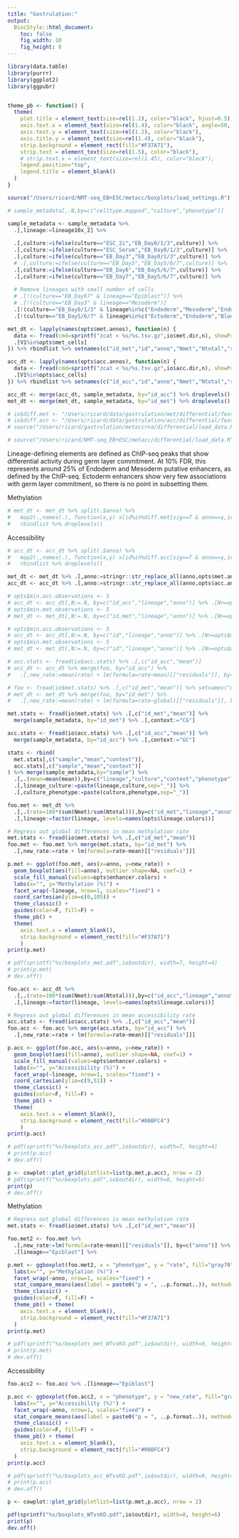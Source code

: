 ```yaml
---
title: "Gastrulation:"
output:
  BiocStyle::html_document: 
    toc: false
    fig_width: 10
    fig_height: 8
---
```


```r
library(data.table)
library(purrr)
library(ggplot2)
library(ggpubr)


theme_pb <- function() {
  theme(
    plot.title = element_text(size=rel(1.2), color="black", hjust=0.5),
    axis.text.x = element_text(size=rel(1.4), color="black", angle=50, vjust=1, hjust=1),
    axis.text.y = element_text(size=rel(1.2), color="black"),
    axis.title.y = element_text(size=rel(1.4), color="black"),
    strip.background = element_rect(fill="#F37A71"),
    strip.text = element_text(size=rel(1.5), color="black"),
    # strip.text.x = element_text(size=rel(1.45), color="black"),
    legend.position="top",
    legend.title = element_blank()
  )
}
```

<!-- Define I/O and options -->
```r
source("/Users/ricard/NMT-seq_EB+ESC/metacc/boxplots/load_settings.R")
```

```r
# sample_metadata[,.N,by=c("celltype.mapped","culture","phenotype")]
```

<!-- Parse sample metadata -->
```r
sample_metadata <- sample_metadata %>%
  .[,lineage:=lineage10x_2] %>%
  
  .[,culture:=ifelse(culture=="ESC_2i","EB_Day0/1/3",culture)] %>%
  .[,culture:=ifelse(culture=="ESC_Serum","EB_Day0/1/3",culture)] %>%
  .[,culture:=ifelse(culture=="EB_Day3","EB_Day0/1/3",culture)] %>%
  # .[,culture:=ifelse(culture=="EB_Day5","EB_Day5/6/7",culture)] %>%
  .[,culture:=ifelse(culture=="EB_Day6","EB_Day5/6/7",culture)] %>%
  .[,culture:=ifelse(culture=="EB_Day7","EB_Day5/6/7",culture)] %>%
  
  # Remove lineages with small number of cells
  # .[!(culture=="EB_Day67" & lineage=="Epiblast")] %>%
  # .[!(culture=="EB_Day3" & lineage=="Mesoderm")]
  .[!(culture=="EB_Day0/1/3" & lineage%in%c("Endoderm","Mesoderm","Endoderm"))] %>%
  .[!(culture=="EB_Day5/6/7" & lineage%in%c("Ectoderm","Endoderm","Blood","Epiblast"))]
```

<!-- Load methylation data -->
```r
met_dt <- lapply(names(opts$met.annos), function(n) {
  data <- fread(cmd=sprintf("zcat < %s/%s.tsv.gz",io$met.dir,n), showProgress=F, quote="") %>%
  .[V1%in%opts$met_cells]
}) %>% rbindlist %>% setnames(c("id_met","id","anno","Nmet","Ntotal","rate"))
```

<!-- Load accessibility data -->
```r
acc_dt <- lapply(names(opts$acc.annos), function(n) {
  data <- fread(cmd=sprintf("zcat < %s/%s.tsv.gz",io$acc.dir,n), showProgress=F, quote="") %>%
  .[V1%in%opts$acc_cells]
}) %>% rbindlist %>% setnames(c("id_acc","id","anno","Nmet","Ntotal","rate"))
```

<!-- Merge data with metadata -->
```r
acc_dt <- merge(acc_dt, sample_metadata, by="id_acc") %>% droplevels()
met_dt <- merge(met_dt, sample_metadata, by="id_met") %>% droplevels()
```

<!-- Load results from the differential analysis -->
```r
# io$diff.met <- "/Users/ricard/data/gastrulation/met/differential/feature_level"
# io$diff.acc <- "/Users/ricard/data/gastrulation/acc/differential/feature_level"
# source("/Users/ricard/gastrulation/metaccrna/differential/load_data.R")

# source("/Users/ricard/NMT-seq_EB+ESC/metacc/differential/load_data.R")
```

<!-- Subset lineage-defining sites -->
Lineage-defining elements are defined as ChIP-seq peaks that show differential activity during germ layer commitment.
At 10% FDR, this represents around 25% of Endoderm and Mesoderm putative enhancers, as defined by the ChIP-seq.
Ectoderm enhancers show very few associations with germ layer commitment, so there is no point in subsetting them.

Methylation
```r
# met_dt <- met_dt %>% split(.$anno) %>%
#   map2(.,names(.), function(x,y) x[id%in%diff.met[sig==T & anno==y,id]]) %>%
#   rbindlist %>% droplevels()
```

Accessibility
```r
# acc_dt <- acc_dt %>% split(.$anno) %>%
#   map2(.,names(.), function(x,y) x[id%in%diff.acc[sig==T & anno==y,id]]) %>%
#   rbindlist %>% droplevels()
```

```r
met_dt <- met_dt %>% .[,anno:=stringr::str_replace_all(anno,opts$met.annos)]
acc_dt <- acc_dt %>% .[,anno:=stringr::str_replace_all(anno,opts$acc.annos)]
```

<!-- Filter by minimum number of measurements per cell -->
```r
# opts$min.acc.observations <- 5
# acc_dt <- acc_dt[,N:=.N, by=c("id_acc","lineage","anno")] %>% .[N>=opts$min.acc.observations] %>% .[,N:=NULL]
# opts$min.met.observations <- 5
# met_dt <- met_dt[,N:=.N, by=c("id_met","lineage","anno")] %>% .[N>=opts$min.met.observations] %>% .[,N:=NULL]
```

```r
# opts$min.acc.observations <- 5
# acc_dt <- acc_dt[,N:=.N, by=c("id","lineage","anno")] %>% .[N>=opts$min.acc.observations] %>% .[,N:=NULL]
# opts$min.met.observations <- 5
# met_dt <- met_dt[,N:=.N, by=c("id","lineage","anno")] %>% .[N>=opts$min.met.observations] %>% .[,N:=NULL]
```

<!--  -->
```r
# acc.stats <- fread(io$acc.stats) %>% .[,c("id_acc","mean")]
# acc_dt <- acc_dt %>% merge(foo, by="id_acc") %>%
#   .[,new_rate:=mean(rate) + lm(formula=rate~mean)[["residuals"]], by=c("id","anno")]
```

<!-- Regress out global differences in mean methylation rate -->
```r
# foo <- fread(io$met.stats) %>% .[,c("id_met","mean")] %>% setnames("mean","global")
# met_dt <- met_dt %>% merge(foo, by="id_met") %>%
#   .[,new_rate:=mean(rate) + lm(formula=rate~global)[["residuals"]], by=c("id","anno","culture")]
```

<!-- Load genome-wide global methylation and accessibility rates -->
```r
met.stats <- fread(io$met.stats) %>% .[,c("id_met","mean")] %>%
  merge(sample_metadata, by="id_met") %>% .[,context:="CG"] 

acc.stats <- fread(io$acc.stats) %>% .[,c("id_acc","mean")] %>%
  merge(sample_metadata, by="id_acc") %>% .[,context:="GC"]

stats <- rbind(
  met.stats[,c("sample","mean","context")],
  acc.stats[,c("sample","mean","context")]
) %>% merge(sample_metadata,by="sample") %>%
  .[,.(mean=mean(mean)),by=c("lineage","culture","context","phenotype")] %>%
  .[,lineage_culture:=paste(lineage,culture,sep="_")] %>%
  .[,culture_phenotype:=paste(culture,phenotype,sep="_")]
```

<!-- Methylation Boxplots -->

```r
foo.met <- met_dt %>%
  .[,.(rate=100*(sum(Nmet)/sum(Ntotal))),by=c("id_met","lineage","anno","phenotype","culture")] %>%
  .[,lineage:=factor(lineage, levels=names(opts$lineage.colors))]

# Regress out global differences in mean methylation rate
met.stats <- fread(io$met.stats) %>% .[,c("id_met","mean")]
foo.met <- foo.met %>% merge(met.stats, by="id_met") %>%
  .[,new_rate:=rate + lm(formula=rate~mean)[["residuals"]]]

p.met <- ggplot(foo.met, aes(x=anno, y=new_rate)) +
  geom_boxplot(aes(fill=anno), outlier.shape=NA, coef=1) +
  scale_fill_manual(values=opts$enhancer.colors) +
  labs(x="", y="Methylation (%)") +
  facet_wrap(~lineage, nrow=1, scales="fixed") +
  coord_cartesian(ylim=c(0,105)) +
  theme_classic() +
  guides(color=F, fill=F) +
  theme_pb() +
  theme(
    axis.text.x = element_blank(),
    strip.background = element_rect(fill="#F37A71")
    )
print(p.met)

# pdf(sprintf("%s/boxplots_met.pdf",io$outdir), width=7, height=4)
# print(p.met)
# dev.off()
```

<!-- Acessibility boxplots -->
```r
foo.acc <- acc_dt %>%
  .[,.(rate=100*(sum(Nmet)/sum(Ntotal))),by=c("id_acc","lineage","anno","phenotype","culture")] %>%
  .[,lineage:=factor(lineage, levels=names(opts$lineage.colors))]

# Regress out global differences in mean accessibility rate
acc.stats <- fread(io$acc.stats) %>% .[,c("id_acc","mean")]
foo.acc <- foo.acc %>% merge(acc.stats, by="id_acc") %>%
  .[,new_rate:=rate + lm(formula=rate~mean)[["residuals"]]]

p.acc <- ggplot(foo.acc, aes(x=anno, y=new_rate)) +
  geom_boxplot(aes(fill=anno), outlier.shape=NA, coef=1) +
  scale_fill_manual(values=opts$enhancer.colors) +
  labs(x="", y="Accessibility (%)") +
  facet_wrap(~lineage, nrow=1, scales="fixed") +
  coord_cartesian(ylim=c(9,51)) +
  theme_classic() +
  guides(color=F, fill=F) +
  theme_pb() +
  theme(
    axis.text.x = element_blank(),
    strip.background = element_rect(fill="#00BFC4")
    )
print(p.acc)

# pdf(sprintf("%s/boxplots_acc.pdf",io$outdir), width=7, height=4)
# print(p.acc)
# dev.off()
```

```r
p <- cowplot::plot_grid(plotlist=list(p.met,p.acc), nrow = 2)
# pdf(sprintf("%s/boxplots.pdf",io$outdir), width=8, height=6)
print(p)
# dev.off()
```



<!-- Compare WT vs KO -->

Methylation
```r
# Regress out global differences in mean methylation rate
met.stats <- fread(io$met.stats) %>% .[,c("id_met","mean")]

foo.met2 <- foo.met %>% 
  .[,new_rate:=lm(formula=rate~mean)[["residuals"]], by=c("anno")] %>%
  .[lineage=="Epiblast"] %>%

p.met <- ggboxplot(foo.met2, x = "phenotype", y = "rate", fill="gray70", coef=1, outlier.shape=NA) +
  labs(x="", y="Methylation (%)") +
  facet_wrap(~anno, nrow=1, scales="fixed") +
  stat_compare_means(aes(label = paste0("p = ", ..p.format..)), method="t.test", comparisons=list(c("Tet_WT","Tet_KO"))) +
  theme_classic() +
  guides(color=F, fill=F) +
  theme_pb() + theme(
    axis.text.x = element_blank(),
    strip.background = element_rect(fill="#F37A71")
  )
print(p.met)

# pdf(sprintf("%s/boxplots_met_WTvsKO.pdf",io$outdir), width=9, height=4)
# print(p.met)
# dev.off()
```

Accessibility
```r
foo.acc2 <- foo.acc %>% .[lineage=="Epiblast"]

p.acc <- ggboxplot(foo.acc2, x = "phenotype", y = "new_rate", fill="gray70", coef=1, outlier.shape=NA) +
  labs(x="", y="Accessibility (%)") +
  facet_wrap(~anno, nrow=1, scales="fixed") +
  stat_compare_means(aes(label = paste0("p = ", ..p.format..)), method="t.test", comparisons=list(c("Tet_WT","Tet_KO"))) +
  theme_classic() +
  guides(color=F, fill=F) +
  theme_pb() + theme(
    axis.text.x = element_blank(),
    strip.background = element_rect(fill="#00BFC4")
  )
print(p.acc)

# pdf(sprintf("%s/boxplots_acc_WTvsKO.pdf",io$outdir), width=9, height=4)
# print(p.acc)
# dev.off()
```


```r
p <- cowplot::plot_grid(plotlist=list(p.met,p.acc), nrow = 2)

pdf(sprintf("%s/boxplots_WTvsKO.pdf",io$outdir), width=8, height=6)
print(p)
dev.off()
```

